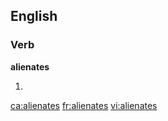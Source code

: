 
==English==

===Verb===
'''alienates'''

# {{third-person singular of|[[alienate]]}}

[[ca:alienates]]
[[fr:alienates]]
[[vi:alienates]]